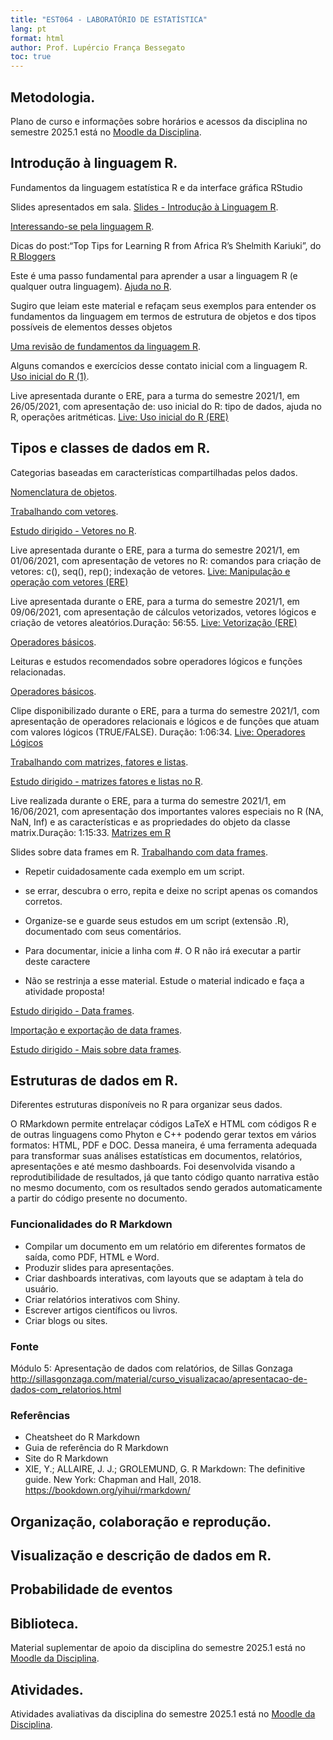 ```yaml
---
title: "EST064 - LABORATÓRIO DE ESTATÍSTICA"
lang: pt
format: html
author: Prof. Lupércio França Bessegato
toc: true
---
```

## Metodologia.

Plano de curso e informações sobre horários e acessos da disciplina no semestre 2025.1 está no [Moodle da Disciplina](https://ead.ufjf.br/course/view.php?id=7959){target="_blank" rel="noopener noreferrer"}.


## Introdução à linguagem R.

Fundamentos da linguagem estatística R e da interface gráfica RStudio

Slides apresentados em sala. [Slides - Introdução à Linguagem R](../EST064/01.1_introducao_fundamentos.pdf){target="_blank" rel="noopener noreferrer"}.


[Interessando-se pela linguagem R](../EST064/Interessando-se pela linguagem R.html){target="_blank" rel="noopener noreferrer"}.

Dicas do post:"Top Tips for Learning R from Africa R’s Shelmith Kariuki", do [R Bloggers](https://tinyurl.com/y6zw5blb)

Este é uma passo fundamental para aprender a usar a linguagem R (e qualquer outra linguagem).
[Ajuda no R](../EST064/Ajuda no R.html){target="_blank" rel="noopener noreferrer"}.

Sugiro que leiam este material e refaçam seus exemplos para entender os fundamentos da linguagem em termos de estrutura de objetos e dos tipos possíveis de elementos desses objetos

[Uma revisão de fundamentos da linguagem R](../EST064/Uma revisão de fundamentos da linguagem R.html){target="_blank" rel="noopener noreferrer"}.

Alguns comandos e exercícios desse contato inicial com a linguagem R. 
[Uso inicial do R (1)](../EST064/Uso inicial do R (1).html){target="_blank" rel="noopener noreferrer"}.


Live apresentada durante o ERE, para a turma do semestre 2021/1, em 26/05/2021, com apresentação de: uso inicial do R: tipo de dados, ajuda no R, operações aritméticas. [Live: Uso inicial do R (ERE)](https://drive.google.com/file/d/1qm59WYfAFXgJ8UB_MCX-kZgraGN0VjLD/view?usp=sharing)


## Tipos e classes de dados em R.
Categorias baseadas em características compartilhadas pelos dados.

[Nomenclatura de objetos](../EST064/00_nomenclaturas.html){target="_blank" rel="noopener noreferrer"}.

[Trabalhando com vetores](../EST064/01.2_introducao_vetores.pdf){target="_blank" rel="noopener noreferrer"}.

[Estudo dirigido - Vetores no R](../EST064/Estudo dirigido - Vetores no R.html){target="_blank" rel="noopener noreferrer"}.

Live apresentada durante o ERE, para a turma do semestre 2021/1, em 01/06/2021, com apresentação de vetores no R: comandos para criação de vetores: c(), seq(), rep(); indexação de vetores. [Live: Manipulação e operação com vetores (ERE)](https://drive.google.com/file/d/1RYCGy1_KXOpDAfnQ_3M-aX1PgVOOrcl-/view?usp=sharing)

Live apresentada durante o ERE, para a turma do semestre 2021/1, em 09/06/2021, com apresentação de cálculos vetorizados, vetores lógicos e criação de vetores aleatórios.Duração: 56:55. [Live: Vetorização (ERE)](https://drive.google.com/file/d/1M45qhDXxQ3ITUsri6-PngsNEVsiAIHVl/view?usp=sharing)

[Operadores básicos](../EST064/00_operadores_basicos.html){target="_blank" rel="noopener noreferrer"}.

Leituras e estudos recomendados sobre operadores lógicos e funções relacionadas.

[Operadores básicos](../EST064/OperadoresLogicos.html){target="_blank" rel="noopener noreferrer"}.

Clipe disponibilizado durante o ERE, para a turma do semestre 2021/1, com apresentação de operadores relacionais e lógicos e de funções que atuam com valores lógicos (TRUE/FALSE). Duração: 1:06:34. [Live: Operadores Lógicos](https://drive.google.com/file/d/1W_gyvyJl5kSEAE7HdeNnfxqHrtTpA3pR/view?usp=sharing)


[Trabalhando com matrizes, fatores e listas](../EST064/01.3_introducao_matfatlis.pdf){target="_blank" rel="noopener noreferrer"}.


[Estudo dirigido - matrizes fatores e listas no R](../EST064/Estudo dirigido - matrizes fatores e listas no R.html){target="_blank" rel="noopener noreferrer"}.

Live realizada durante o ERE, para a turma do semestre 2021/1, em 16/06/2021, com apresentação dos importantes valores especiais no R (NA, NaN, Inf) e as características e as propriedades do objeto da classe matrix.Duração: 1:15:33. [Matrizes em R](https://drive.google.com/file/d/1OoehnR2fduLF7OuwvpK-7bmMYNKKcwNS/view?usp=sharing)

Slides sobre data frames em R. [Trabalhando com data frames](../EST064/01.4_introducao_data-frames.pdf){target="_blank" rel="noopener noreferrer"}.

 - Repetir cuidadosamente cada exemplo em um script.
 
 - se errar, descubra o erro, repita e deixe no script apenas os comandos corretos.
 
 - Organize-se e guarde seus estudos em um script (extensão .R), documentado com seus comentários.
 
 - Para documentar, inicie a linha com #. O R não irá executar a partir deste caractere
 
 - Não se restrinja a esse material. Estude o material indicado e faça a atividade proposta!

[Estudo dirigido - Data frames](../EST064/Estudo dirigido - Data frames.html){target="_blank" rel="noopener noreferrer"}.

[Importação e exportação de data frames](../EST064/01.5_import.pdf){target="_blank" rel="noopener noreferrer"}.

[Estudo dirigido - Mais sobre data frames](../EST064/Estudo dirigido - Mais sobre data frames.html){target="_blank" rel="noopener noreferrer"}.


## Estruturas de dados em R.
Diferentes estruturas disponíveis no R para organizar seus dados.

O RMarkdown permite entrelaçar códigos LaTeX e HTML com códigos R e de outras linguagens como Phyton e C++ podendo gerar textos em vários formatos: HTML, PDF e DOC. Dessa maneira, é uma ferramenta adequada para transformar suas análises estatísticas em documentos, relatórios, apresentações e até mesmo dashboards. Foi desenvolvida visando a reprodutibilidade de resultados, já que tanto código quanto narrativa estão no mesmo documento, com os resultados sendo gerados automaticamente a partir do código presente no documento.

### Funcionalidades do R Markdown

- Compilar um documento em um relatório em diferentes formatos de saída, como PDF, HTML e Word.
- Produzir slides para apresentações.
- Criar dashboards interativas, com layouts que se adaptam à tela do usuário.
- Criar relatórios interativos com Shiny.
- Escrever artigos científicos ou livros.
- Criar blogs ou sites.

### Fonte

Módulo 5: Apresentação de dados com relatórios, de Sillas Gonzaga  
<http://sillasgonzaga.com/material/curso_visualizacao/apresentacao-de-dados-com_relatorios.html>

### Referências

- Cheatsheet do R Markdown
- Guia de referência do R Markdown
- Site do R Markdown
- XIE, Y.; ALLAIRE, J. J.; GROLEMUND, G. R Markdown: The definitive guide. New York: Chapman and Hall, 2018.  
  <https://bookdown.org/yihui/rmarkdown/>




## Organização, colaboração e reprodução.

## Visualização e descrição de dados em R.

## Probabilidade de eventos

## Biblioteca.

Material suplementar de apoio da disciplina do semestre 2025.1 está no [Moodle da Disciplina](https://ead.ufjf.br/course/view.php?id=7959){target="_blank" rel="noopener noreferrer"}.

## Atividades.

Atividades avaliativas da disciplina do semestre 2025.1 está no [Moodle da Disciplina](https://ead.ufjf.br/course/view.php?id=7959){target="_blank" rel="noopener noreferrer"}.